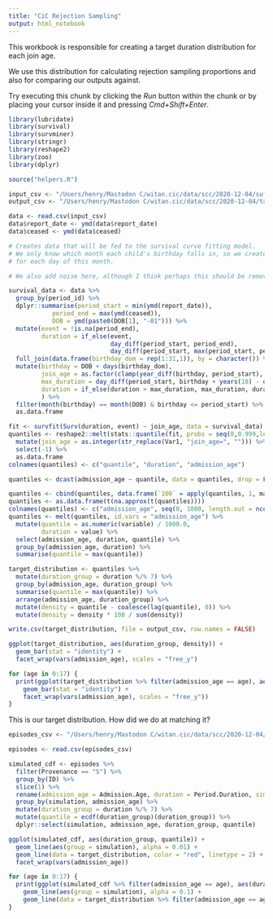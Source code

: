 ```yaml
---
title: "CiC Rejection Sampling"
output: html_notebook
---
```


This workbook is responsible for creating a target duration distribution for each join age.

We use this distribution for calculating rejection sampling proportions and also for comparing our outputs against.

Try executing this chunk by clicking the *Run* button within the chunk or by placing your cursor inside it and pressing *Cmd+Shift+Enter*. 

```r
library(lubridate)
library(survival)
library(survminer)
library(stringr)
library(reshape2)
library(zoo)
library(dplyr)
```

```r
source("helpers.R")
```



```r
input_csv <- "/Users/henry/Mastodon C/witan.cic/data/scc/2020-12-04/suffolk-scrubbed-episodes-20201203.csv"
output_csv <- "/Users/henry/Mastodon C/witan.cic/data/scc/2020-12-04/target-distribution.csv"
```


```r
data <- read.csv(input_csv)
data$report_date <- ymd(data$report_date)
data$ceased <- ymd(data$ceased)

# Creates data that will be fed to the survival curve fitting model.
# We only know which month each child's birthday falls in, so we create a record
# for each day of this month.

# We also add noise here, although I think perhaps this should be removed.

survival_data <- data %>%
  group_by(period_id) %>%
  dplyr::summarise(period_start = min(ymd(report_date)),
            period_end = max(ymd(ceased)),
            DOB = ymd(paste0(DOB[1], "-01"))) %>%
  mutate(event = !is.na(period_end),
         duration = if_else(event,
                            day_diff(period_start, period_end),
                            day_diff(period_start, max(period_start, period_end, na.rm = TRUE)))) %>%
  full_join(data.frame(birthday_dom = rep(1:31,1)), by = character()) %>%
  mutate(birthday = DOB + days(birthday_dom),
         join_age = as.factor(clamp(year_diff(birthday, period_start), 0, 17)),
         max_duration = day_diff(period_start, birthday + years(18) - days(1)),
         duration = if_else(duration > max_duration, max_duration, duration)
         ) %>%
  filter(month(birthday) == month(DOB) & birthday <= period_start) %>%
  as.data.frame

fit <- survfit(Surv(duration, event) ~ join_age, data = survival_data)
quantiles <- reshape2::melt(stats::quantile(fit, probs = seq(0,0.999,length.out = 1000))$quantile) %>%
  mutate(join_age = as.integer(str_replace(Var1, "join_age=", ""))) %>%
  select(-1) %>%
  as.data.frame
colnames(quantiles) <- c("quantile", "duration", "admission_age")

quantiles <- dcast(admission_age ~ quantile, data = quantiles, drop = FALSE, value.var = "duration")

quantiles <- cbind(quantiles, data.frame(`100` = apply(quantiles, 1, max, na.rm = TRUE)))
quantiles <- as.data.frame(t(na.approx(t(quantiles))))
colnames(quantiles) <- c("admission_age", seq(0, 1000, length.out = ncol(quantiles) - 1))
quantiles <- melt(quantiles, id.vars = "admission_age") %>%
  mutate(quantile = as.numeric(variable) / 1000.0,
         duration = value) %>%
  select(admission_age, duration, quantile) %>%
  group_by(admission_age, duration) %>%
  summarise(quantile = max(quantile))

target_distribution <- quantiles %>%
  mutate(duration_group = duration %/% 7) %>%
  group_by(admission_age, duration_group) %>%
  summarise(quantile = max(quantile)) %>%
  arrange(admission_age, duration_group) %>%
  mutate(density = quantile - coalesce(lag(quantile), 0)) %>%
  mutate(density = density * 100 / sum(density))

write.csv(target_distribution, file = output_csv, row.names = FALSE)
```

```r
ggplot(target_distribution, aes(duration_group, density)) +
  geom_bar(stat = "identity") +
  facet_wrap(vars(admission_age), scales = "free_y")

for (age in 0:17) {
  print(ggplot(target_distribution %>% filter(admission_age == age), aes(duration_group, density)) +
    geom_bar(stat = "identity") +
    facet_wrap(vars(admission_age), scales = "free_y"))
}
```
This is our target distribution. How did we do at matching it?

```r
episodes_csv <- "/Users/henry/Mastodon C/witan.cic/data/scc/2020-12-04/scc-episodes-2019-08-13-rewind-1yr-train-3yr-project-5yr-runs-100-seed-42-universe.csv"
```

```r
episodes <- read.csv(episodes_csv)

simulated_cdf <- episodes %>%
  filter(Provenance == "S") %>%
  group_by(ID) %>%
  slice(1) %>%
  rename(admission_age = Admission.Age, duration = Period.Duration, simulation = Simulation) %>%
  group_by(simulation, admission_age) %>%
  mutate(duration_group = duration %/% 7) %>%
  mutate(quantile = ecdf(duration_group)(duration_group)) %>%
  dplyr::select(simulation, admission_age, duration_group, quantile)

ggplot(simulated_cdf, aes(duration_group, quantile)) +
  geom_line(aes(group = simulation), alpha = 0.01) +
  geom_line(data = target_distribution, color = "red", linetype = 2) +
  facet_wrap(vars(admission_age))

for (age in 0:17) {
  print(ggplot(simulated_cdf %>% filter(admission_age == age), aes(duration_group, quantile)) +
    geom_line(aes(group = simulation), alpha = 0.1) +
    geom_line(data = target_distribution %>% filter(admission_age == age), color = "red", linetype = 2))
}

```

